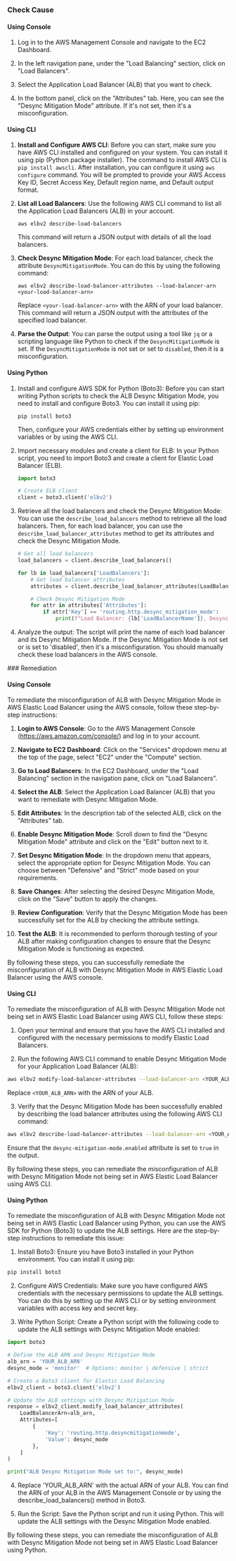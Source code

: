 

<Tabs><Tab title='Cause'>
### Check Cause

#### Using Console

1. Log in to the AWS Management Console and navigate to the EC2 Dashboard. 

2. In the left navigation pane, under the "Load Balancing" section, click on "Load Balancers".

3. Select the Application Load Balancer (ALB) that you want to check.

4. In the bottom panel, click on the "Attributes" tab. Here, you can see the "Desync Mitigation Mode" attribute. If it's not set, then it's a misconfiguration.

#### Using CLI

1. **Install and Configure AWS CLI**: Before you can start, make sure you have AWS CLI installed and configured on your system. You can install it using pip (Python package installer). The command to install AWS CLI is `pip install awscli`. After installation, you can configure it using `aws configure` command. You will be prompted to provide your AWS Access Key ID, Secret Access Key, Default region name, and Default output format.

2. **List all Load Balancers**: Use the following AWS CLI command to list all the Application Load Balancers (ALB) in your account.

   ```
   aws elbv2 describe-load-balancers
   ```

   This command will return a JSON output with details of all the load balancers.

3. **Check Desync Mitigation Mode**: For each load balancer, check the attribute `DesyncMitigationMode`. You can do this by using the following command:

   ```
   aws elbv2 describe-load-balancer-attributes --load-balancer-arn <your-load-balancer-arn>
   ```

   Replace `<your-load-balancer-arn>` with the ARN of your load balancer. This command will return a JSON output with the attributes of the specified load balancer.

4. **Parse the Output**: You can parse the output using a tool like `jq` or a scripting language like Python to check if the `DesyncMitigationMode` is set. If the `DesyncMitigationMode` is not set or set to `disabled`, then it is a misconfiguration.

#### Using Python

1. Install and configure AWS SDK for Python (Boto3): Before you can start writing Python scripts to check the ALB Desync Mitigation Mode, you need to install and configure Boto3. You can install it using pip:

   ```
   pip install boto3
   ```
   Then, configure your AWS credentials either by setting up environment variables or by using the AWS CLI.

2. Import necessary modules and create a client for ELB: In your Python script, you need to import Boto3 and create a client for Elastic Load Balancer (ELB).

   ```python
   import boto3

   # Create ELB client
   client = boto3.client('elbv2')
   ```

3. Retrieve all the load balancers and check the Desync Mitigation Mode: You can use the `describe_load_balancers` method to retrieve all the load balancers. Then, for each load balancer, you can use the `describe_load_balancer_attributes` method to get its attributes and check the Desync Mitigation Mode.

   ```python
   # Get all load balancers
   load_balancers = client.describe_load_balancers()

   for lb in load_balancers['LoadBalancers']:
       # Get load balancer attributes
       attributes = client.describe_load_balancer_attributes(LoadBalancerArn=lb['LoadBalancerArn'])

       # Check Desync Mitigation Mode
       for attr in attributes['Attributes']:
           if attr['Key'] == 'routing.http.desync_mitigation_mode':
               print(f"Load Balancer: {lb['LoadBalancerName']}, Desync Mitigation Mode: {attr['Value']}")
   ```

4. Analyze the output: The script will print the name of each load balancer and its Desync Mitigation Mode. If the Desync Mitigation Mode is not set or is set to 'disabled', then it's a misconfiguration. You should manually check these load balancers in the AWS console.

</Tab>

<Tab title='Remediation'>
### Remediation

#### Using Console

To remediate the misconfiguration of ALB with Desync Mitigation Mode in AWS Elastic Load Balancer using the AWS console, follow these step-by-step instructions:

1. **Login to AWS Console**: Go to the AWS Management Console (https://aws.amazon.com/console/) and log in to your account.

2. **Navigate to EC2 Dashboard**: Click on the "Services" dropdown menu at the top of the page, select "EC2" under the "Compute" section.

3. **Go to Load Balancers**: In the EC2 Dashboard, under the "Load Balancing" section in the navigation pane, click on "Load Balancers".

4. **Select the ALB**: Select the Application Load Balancer (ALB) that you want to remediate with Desync Mitigation Mode.

5. **Edit Attributes**: In the description tab of the selected ALB, click on the "Attributes" tab.

6. **Enable Desync Mitigation Mode**: Scroll down to find the "Desync Mitigation Mode" attribute and click on the "Edit" button next to it.

7. **Set Desync Mitigation Mode**: In the dropdown menu that appears, select the appropriate option for Desync Mitigation Mode. You can choose between "Defensive" and "Strict" mode based on your requirements. 

8. **Save Changes**: After selecting the desired Desync Mitigation Mode, click on the "Save" button to apply the changes.

9. **Review Configuration**: Verify that the Desync Mitigation Mode has been successfully set for the ALB by checking the attribute settings.

10. **Test the ALB**: It is recommended to perform thorough testing of your ALB after making configuration changes to ensure that the Desync Mitigation Mode is functioning as expected.

By following these steps, you can successfully remediate the misconfiguration of ALB with Desync Mitigation Mode in AWS Elastic Load Balancer using the AWS console.

#### Using CLI

To remediate the misconfiguration of ALB with Desync Mitigation Mode not being set in AWS Elastic Load Balancer using AWS CLI, follow these steps:

1. Open your terminal and ensure that you have the AWS CLI installed and configured with the necessary permissions to modify Elastic Load Balancers.

2. Run the following AWS CLI command to enable Desync Mitigation Mode for your Application Load Balancer (ALB):
   
```bash
aws elbv2 modify-load-balancer-attributes --load-balancer-arn <YOUR_ALB_ARN> --attributes Key=deletion_protection.enabled,Value=true Key=desync-mitigation-mode.enabled,Value=true
```

Replace `<YOUR_ALB_ARN>` with the ARN of your ALB.

3. Verify that the Desync Mitigation Mode has been successfully enabled by describing the load balancer attributes using the following AWS CLI command:

```bash
aws elbv2 describe-load-balancer-attributes --load-balancer-arn <YOUR_ALB_ARN>
```

Ensure that the `desync-mitigation-mode.enabled` attribute is set to `true` in the output.

By following these steps, you can remediate the misconfiguration of ALB with Desync Mitigation Mode not being set in AWS Elastic Load Balancer using AWS CLI.

#### Using Python

To remediate the misconfiguration of ALB with Desync Mitigation Mode not being set in AWS Elastic Load Balancer using Python, you can use the AWS SDK for Python (Boto3) to update the ALB settings. Here are the step-by-step instructions to remediate this issue:

1. Install Boto3:
Ensure you have Boto3 installed in your Python environment. You can install it using pip:
```bash
pip install boto3
```

2. Configure AWS Credentials:
Make sure you have configured AWS credentials with the necessary permissions to update the ALB settings. You can do this by setting up the AWS CLI or by setting environment variables with access key and secret key.

3. Write Python Script:
Create a Python script with the following code to update the ALB settings with Desync Mitigation Mode enabled:

```python
import boto3

# Define the ALB ARN and Desync Mitigation Mode
alb_arn = 'YOUR_ALB_ARN'
desync_mode = 'monitor'  # Options: monitor | defensive | strict

# Create a Boto3 client for Elastic Load Balancing
elbv2_client = boto3.client('elbv2')

# Update the ALB settings with Desync Mitigation Mode
response = elbv2_client.modify_load_balancer_attributes(
    LoadBalancerArn=alb_arn,
    Attributes=[
        {
            'Key': 'routing.http.desyncmitigationmode',
            'Value': desync_mode
        },
    ]
)

print("ALB Desync Mitigation Mode set to:", desync_mode)
```

4. Replace 'YOUR_ALB_ARN' with the actual ARN of your ALB.
You can find the ARN of your ALB in the AWS Management Console or by using the describe_load_balancers() method in Boto3.

5. Run the Script:
Save the Python script and run it using Python. This will update the ALB settings with the Desync Mitigation Mode enabled.

By following these steps, you can remediate the misconfiguration of ALB with Desync Mitigation Mode not being set in AWS Elastic Load Balancer using Python.


</Tab>
</Tabs>